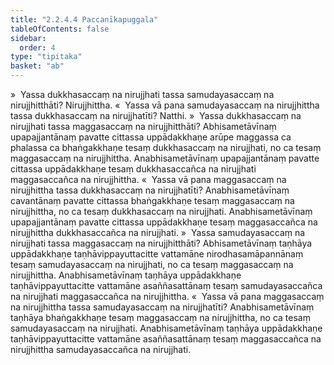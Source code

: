 ```yaml
---
title: "2.2.4.4 Paccanīkapuggala"
tableOfContents: false
sidebar:
  order: 4
type: "tipitaka"
basket: "ab"
---
```



<DynamicBreadcrumb />

<Division number="111">

<Paragraph number="570">
»  Yassa dukkhasaccaṃ na nirujjhati tassa samudayasaccaṃ na nirujjhitthāti? Nirujjhittha.
</Paragraph>

<Paragraph number="571">
«  Yassa vā pana samudayasaccaṃ na nirujjhittha tassa dukkhasaccaṃ na nirujjhatīti? Natthi.
</Paragraph>

<Paragraph number="572">
»  Yassa dukkhasaccaṃ na nirujjhati tassa maggasaccaṃ na nirujjhitthāti?
</Paragraph>

<Paragraph number="573">
Abhisametāvīnaṃ upapajjantānaṃ pavatte cittassa uppādakkhaṇe arūpe maggassa ca phalassa ca bhaṅgakkhaṇe tesaṃ dukkhasaccaṃ na nirujjhati, no ca tesaṃ maggasaccaṃ na nirujjhittha. Anabhisametāvīnaṃ upapajjantānaṃ pavatte cittassa uppādakkhaṇe tesaṃ dukkhasaccañca na nirujjhati maggasaccañca na nirujjhittha.
</Paragraph>

<Paragraph number="574">
«  Yassa vā pana maggasaccaṃ na nirujjhittha tassa dukkhasaccaṃ na nirujjhatīti?
</Paragraph>

<Paragraph number="575">
Anabhisametāvīnaṃ cavantānaṃ pavatte cittassa bhaṅgakkhaṇe tesaṃ maggasaccaṃ na nirujjhittha, no ca tesaṃ dukkhasaccaṃ na nirujjhati. Anabhisametāvīnaṃ upapajjantānaṃ pavatte cittassa uppādakkhaṇe tesaṃ maggasaccañca na nirujjhittha dukkhasaccañca na nirujjhati.
</Paragraph>

</Division>
<Division number="112">

<Paragraph number="576">
»  Yassa samudayasaccaṃ na nirujjhati tassa maggasaccaṃ na nirujjhitthāti?
</Paragraph>

<Paragraph number="577">
Abhisametāvīnaṃ taṇhāya uppādakkhaṇe taṇhāvippayuttacitte vattamāne nirodhasamāpannānaṃ tesaṃ samudayasaccaṃ na nirujjhati, no ca tesaṃ maggasaccaṃ na nirujjhittha. Anabhisametāvīnaṃ taṇhāya uppādakkhaṇe taṇhāvippayuttacitte vattamāne asaññasattānaṃ tesaṃ samudayasaccañca na nirujjhati maggasaccañca na nirujjhittha.
</Paragraph>

<Paragraph number="578">
«  Yassa vā pana maggasaccaṃ na nirujjhittha tassa samudayasaccaṃ na nirujjhatīti?
</Paragraph>

<Paragraph number="579">
Anabhisametāvīnaṃ taṇhāya bhaṅgakkhaṇe tesaṃ maggasaccaṃ na nirujjhittha, no ca tesaṃ samudayasaccaṃ na nirujjhati. Anabhisametāvīnaṃ taṇhāya uppādakkhaṇe taṇhāvippayuttacitte vattamāne asaññasattānaṃ tesaṃ maggasaccañca na nirujjhittha samudayasaccañca na nirujjhati.
</Paragraph>
</Division>